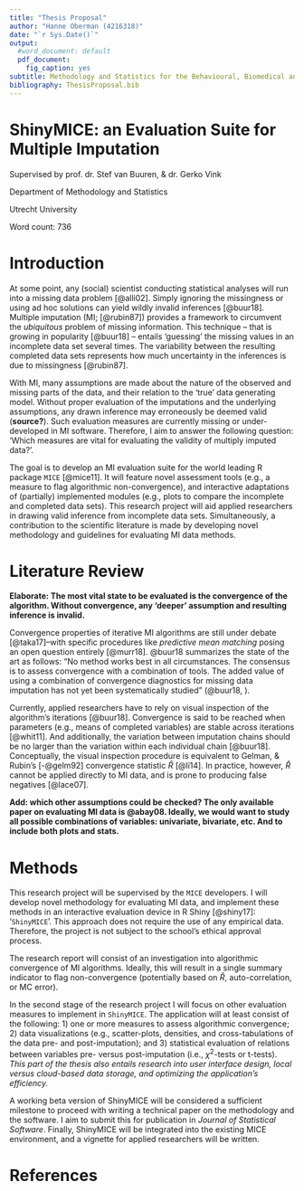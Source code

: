 ```yaml
---
title: "Thesis Proposal"
author: "Hanne Oberman (4216318)"
date: "`r Sys.Date()`"
output:
  #word_document: default
  pdf_document:
    fig_caption: yes
subtitle: Methodology and Statistics for the Behavioural, Biomedical and Social Sciences
bibliography: ThesisProposal.bib
---
```


\centering

# ShinyMICE: an Evaluation Suite for Multiple Imputation

Supervised by prof. dr. Stef van Buuren, & dr. Gerko Vink

Department of Methodology and Statistics 

Utrecht University

Word count: 736

\raggedright 

<!-- Requirements: max 750 words (excl. references) -->

<!-- In general the proposal should focus on the relevancy of the project, the gap in the scientific literature, and the feasibility to finish the project within 8 months. Possibly specify a 'step 2' to pursue after the main objective is reached. -->


\newpage





# Introduction

At some point, any (social) scientist conducting statistical analyses will run into a missing data problem [@alli02]. Simply ignoring the missingness or using ad hoc solutions can yield wildly invalid inferences [@buur18]. Multiple imputation (MI; [@rubin87]) provides a framework to circumvent the *ubiquitous* problem of missing information. This technique -- that is growing in popularity [@buur18] -- entails 'guessing' the missing values in an incomplete data set several times. The variability between the resulting completed data sets represents how much uncertainty in the inferences is due to missingness [@rubin87]. 

With MI, many assumptions are made about the nature of the observed and missing parts of the data, and their relation to the 'true' data generating model. Without proper evaluation of the imputations and the underlying assumptions, any drawn inference may erroneously be deemed valid (**source?**). Such evaluation measures are currently missing or under-developed in MI software. Therefore, I aim to answer the following question: 'Which measures are vital for evaluating the validity of multiply imputed data?'. 

The goal is to develop an MI evaluation suite for the world leading R package `MICE` [@mice11]. It will feature novel assessment tools (e.g., a measure to flag algorithmic non-convergence), and  interactive adaptations of (partially) implemented modules (e.g., plots to compare the incomplete and completed data sets). This research project will aid applied researchers in drawing valid inference from incomplete data sets. Simultaneously, a contribution to the scientific literature is made by developing novel methodology and guidelines for evaluating MI data methods. 


# Literature Review

**Elaborate: The most vital state to be evaluated is the convergence of the algorithm. Without convergence, any 'deeper' assumption and resulting inference is invalid.** 

Convergence properties of iterative MI algorithms are still under debate [@taka17]--with specific procedures like *predictive mean matching* posing an open question entirely [@murr18].
<!-- "the convergence properties of FCS are currently under debate due to possible incompatibility (Li, Yu, and Rubin 2012; Zhu and Raghunathan 2015)" (@taka17, p. ) -->
<!-- "The convergence properties of FCS in general settings is still mostly an open question. The behavior of FCS algorithms under non- or quasi-Bayesian imputation procedures like PMM is entirely an open question" (@murr18, p.19) -->
@buur18 summarizes the state of the art as follows: "No method works best in all circumstances. The consensus is to assess convergence with a combination of tools. The added value of using a combination of convergence diagnostics for missing data imputation has not yet been systematically studied” (@buur18, \textsection 6.5).
<!-- “Several expository reviews are available that assess convergence diagnostics for MCMC methods (Cowles and Carlin 1996; Brooks and Gelman 1998; El Adlouni, Favre, and Bobée 2006). Cowles and Carlin (1996) conclude that “automated convergence monitoring (as by a machine) is unsafe and should be avoided.” No method works best in all circumstances. The consensus is to assess convergence with a combination of tools. The added value of using a combination of convergence diagnostics for missing data imputation has not yet been systematically studied” (@buur18, \textsection 6.5). -->

Currently, applied researchers have to rely on visual inspection of the algorithm's iterations [@buur18]. Convergence is said to be reached when parameters (e.g., means of completed variables) are stable across iterations [@whit11]. 
<!-- "As MICE is an iterative procedure, it is important that convergence is achieved. This may be checked by computing, at each cycle, the means of imputed values and/or the values of regression coefficients, and seeing if they are stable" (@whit11, p. 394). -->
And additionally, the variation between imputation chains should be no larger than the variation within each individual chain [@buur18]. 
<!-- “Convergence is diagnosed when the variance between different sequences is no larger than the variance within each individual sequence” (@buur18, \textsection 6.5).  -->
Conceptually, the visual inspection procedure is equivalent to  Gelman, & Rubin's [-@gelm92] convergence statistic $\widehat{R}$ [@li14]. In practice, however, $\widehat{R}$ cannot be applied directly to MI data, and is prone to producing false negatives [@lace07].
<!-- "A common diagnostic tool is to plot one or more parameters against the iteration number and assess convergence by how different the variance between different sequences is relative to the variance within each individual sequence, similar to the Gelman-Rubin statistic (Gelman and Rubin, 1992) used in Markov chain Monte Carlo (MCMC) diagnostics" (@li14, \textsection 4.3). -->

<!-- Notwithstandingly, it seems like @su11 did implement $\widehat{R}$ as convergence criterion into their R package 'mi', including the conventional cut-off. -->
<!-- "R.hat: The value of the $\hat{R}$ statistic used as a convergence criterion. The default is 1.1 (Gelman and Rubin 1992; Gelman, Carlin, Stern, and Rubin 2004)" (@su11 p. 4). -->
<!-- "Our mi offers two ways to check the convergence of the multiple imputation procedure. By default, mi() monitors the mixing of each variable by the variance of its mean and standard deviation within and between different chains of the imputation. If the $\hat{R}$ statistic is smaller than 1.1, (i.e., the difference of the within and between variance is trivial), the imputation is considered converged (Gelman, Carlin, Stern, and Rubin 2004). Additionally, by specifying mi(data, check.coef.convergence = TRUE, ...), users can check the convergence of the parameters of the conditional models" (@su11, p. 13). -->
<!-- So it is worth investigating the validity of this convergence statistic in the context of multiple imputation.  -->

**Add: which other assumptions could be checked? The only available paper on evaluating MI data is @abay08. Ideally, we would want to study all possible combinations of variables: univariate, bivariate, etc. And to include both plots and stats.**


# Methods

This research project will be supervised by the `MICE` developers. I will develop novel  methodology for evaluating MI data, and implement these methods in an interactive evaluation device in R Shiny [@shiny17]: '`ShinyMICE`'. This approach does not require the use of any empirical data. Therefore, the project is not subject to the school's ethical approval process.

<!-- Develop a valid method to investigate the plausibility of multiply imputed data based on: -->

<!-- - models (imputation and non-response) -->

<!-- - data features (cross-tabs, point estimates, aggregate statistics, etc.) -->

<!-- - assumptions -->

The research report will consist of an investigation into algorithmic convergence of MI algorithms. Ideally, this will result in a single summary indicator to flag non-convergence (potentially based on $\widehat{R}$, auto-correlation, or MC error).

In the second stage of the research project I will focus on other evaluation measures to implement in `ShinyMICE`. The application will at least consist of the following: 1) one or more measures to assess algorithmic convergence; 2) data visualizations (e.g., scatter-plots, densities, and cross-tabulations of the data pre- and post-imputation); and 3) statistical evaluation of relations between variables pre- versus post-imputation (i.e., $\chi^2$-tests or t-tests). *This part of the thesis also entails research into user interface design, local versus cloud-based data storage, and optimizing the application's efficiency.*
<!-- 1) comparing the imputed data to the observations, 2) inspecting the algorithmic convergence, 3) inspecting multivariate distributions, 4) the plausibility of the imputed data -->

A working beta version of ShinyMICE will be considered a sufficient milestone to proceed with writing a technical paper on the methodology and the software. I aim to submit this for publication in *Journal of Statistical Software*. Finally, ShinyMICE will be integrated into the existing MICE environment, and a vignette for applied researchers will be written. 




# References

